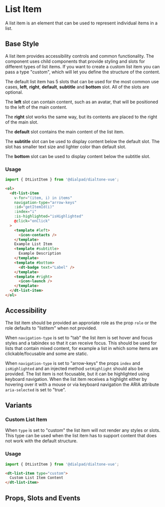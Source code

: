 
# List Item

<Subtitle>
  A list item is an element that can be used to represent individual items in a list.
</Subtitle>

## Base Style

A list item provides accessibility controls and common functionality. The component uses child
components that provide styling and slots for different types of list items. If you want to create
a custom list item you can pass a type "custom", which will let you define the structure of the content.

The default list item has 5 slots that can be used for the most common use cases,
**left**, **right**, **default**, **subtitle** and **bottom** slot. All of the slots are optional.

The **left** slot can contain content, such as an avatar, that will be positioned to the left
of the main content.

The **right** slot works the same way, but its contents are placed to the right of the main slot.

The **default** slot contains the main content of the list item.

The **subtitle** slot can be used to display content below the default slot. The slot has smaller
text size and lighter color than default slot.

The **bottom** slot can be used to display content below the subtitle slot.

<Canvas>
  <Story id="elements-list-item--default" />
</Canvas>

### Usage

```js
import { DtListItem } from '@dialpad/dialtone-vue';
```

```html
<ol>
  <dt-list-item
    v-for="(item, i) in items"
    navigation-type="arrow-keys"
    :id="getItemId(i)"
    :index="i"
    :is-highlighted="isHighlighted"
    @click="onClick"
  >
    <template #left>
      <icon-contacts />
    </template>
    Example List Item
    <template #subtitle>
      Example Description
    </template>
    <template #bottom>
      <dt-badge text="Label" />
    </template>
    <template #right>
      <icon-launch />
    </template>
  </dt-list-item>
</ol>
```

## Accessibility

The list item should be provided an approriate role as the prop `role` or the role defaults to "listitem"
when not provided.

When `navigation-type` is set to "tab" the list item is set hover and focus styles and a tabindex so
that it can receive focus. This should be used for lists that contain mixed content, for example a list
in which some items are clickable/focusable and some are static.

When `navigation-type` is set to "arrow-keys" the props `index` and `isHighlighted` and an injected
method `setHighlight` should also be provided. The list item is not focusable, but it can be highlighted
using keyboard navigation. When the list item receives a highlight either by hovering over it with a
mouse or via keyboard navigation the ARIA attribute `aria-selected` is set to "true".

## Variants

### Custom List Item

When `type` is set to "custom" the list item will not render any styles or slots. This type can be
used when the list item has to support content that does not work with the default structure.

<Canvas>
  <Story id="elements-list-item--custom" />
</Canvas>

### Usage

```js
import { DtListItem } from '@dialpad/dialtone-vue';
```

```html
<dt-list-item type="custom">
  Custom List Item Content
</dt-list-item>
```

## Props, Slots and Events

<ArgsTable of={DtListItem} />
